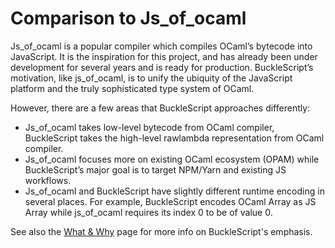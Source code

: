 
# Comparison to Js_of_ocaml

Js_of_ocaml is a popular compiler which compiles OCaml’s bytecode into JavaScript. It is the inspiration for this project, and has already been under development for several years and is ready for production. BuckleScript’s motivation, like js_of_ocaml, is to unify the ubiquity of the JavaScript platform and the truly sophisticated type system of OCaml.

However, there are a few areas that BuckleScript approaches differently:

- Js_of_ocaml takes low-level bytecode from OCaml compiler, BuckleScript takes the high-level rawlambda representation from OCaml compiler.
- Js_of_ocaml focuses more on existing OCaml ecosystem (OPAM) while BuckleScript’s major goal is to target NPM/Yarn and existing JS workflows.
- Js_of_ocaml and BuckleScript have slightly different runtime encoding in several places. For example, BuckleScript encodes OCaml Array as JS Array while js_of_ocaml requires its index 0 to be of value 0.

See also the [What & Why](what-why.md) page for more info on BuckleScript's emphasis.
